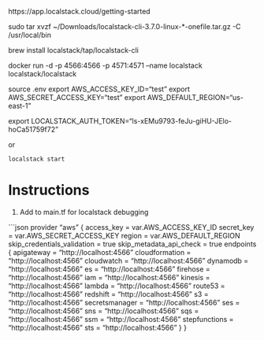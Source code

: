 https://app.localstack.cloud/getting-started

sudo tar xvzf ~/Downloads/localstack-cli-3.7.0-linux-*-onefile.tar.gz -C /usr/local/bin

brew install localstack/tap/localstack-cli

docker run -d -p 4566:4566 -p 4571:4571 --name localstack localstack/localstack

source .env
export AWS_ACCESS_KEY_ID="test"
export AWS_SECRET_ACCESS_KEY="test"
export AWS_DEFAULT_REGION="us-east-1"

export LOCALSTACK_AUTH_TOKEN="ls-xEMu9793-feJu-giHU-JElo-hoCa51759f72"


or

`localstack start`

# Instructions

1. Add to main.tf for localstack debugging

```json
provider "aws" {
  access_key                  = var.AWS_ACCESS_KEY_ID
  secret_key                  = var.AWS_SECRET_ACCESS_KEY
  region                      = var.AWS_DEFAULT_REGION
  skip_credentials_validation = true
  skip_metadata_api_check     = true
  endpoints {
    apigateway     = "http://localhost:4566"
    cloudformation = "http://localhost:4566"
    cloudwatch     = "http://localhost:4566"
    dynamodb       = "http://localhost:4566"
    es             = "http://localhost:4566"
    firehose       = "http://localhost:4566"
    iam            = "http://localhost:4566"
    kinesis        = "http://localhost:4566"
    lambda         = "http://localhost:4566"
    route53        = "http://localhost:4566"
    redshift       = "http://localhost:4566"
    s3             = "http://localhost:4566"
    secretsmanager = "http://localhost:4566"
    ses            = "http://localhost:4566"
    sns            = "http://localhost:4566"
    sqs            = "http://localhost:4566"
    ssm            = "http://localhost:4566"
    stepfunctions  = "http://localhost:4566"
    sts            = "http://localhost:4566"
  }
}
